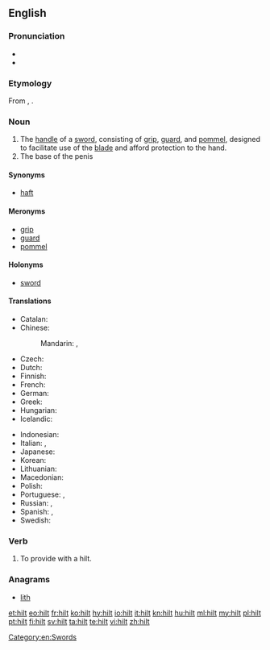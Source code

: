 ==English==

===Pronunciation===
* {{audio|en-us-hilt.ogg|Audio (US)|lang=en}}
* {{rhymes|ɪlt}}

===Etymology===
From {{etyl|ang|en}} {{term|hilt|lang=ang}}, {{term|hilte|lang=ang}}.

===Noun===
{{en-noun}}

# The [[handle]] of a [[sword]], consisting of [[grip]], [[guard]], and [[pommel]], designed to facilitate use of the [[blade]] and afford protection to the hand.
# The base of the penis
{{quote-Fanny Hill|part=2
|he draws it again, and just wetting it with spittle, re-enters, and with ease sheath'd it now up to the '''hilt'''}}

====Synonyms====
* [[haft]]

====Meronyms====
* [[grip]]
* [[guard]]
* [[pommel]]

====Holonyms====
* [[sword]]

====Translations====
{{trans-top|grip of a sword}}
* Catalan: {{t|ca|empunyadura|f}}
* Chinese:
*: Mandarin: {{t+|cmn|柄|tr=bǐng|sc=Hani}}, {{t+|cmn|刀柄|tr=dāobǐng|sc=Hani}}
* Czech: {{t+|cs|jílec|m}}
* Dutch: {{t+|nl|heft|n}}
* Finnish: {{t+|fi|kahva}}
* French: {{t+|fr|poignée|f}}
* German: {{t+|de|Griff|m}}
* Greek: {{t+|el|λαβή|f|tr=laví}}
* Hungarian: {{t+|hu|markolat}}
* Icelandic: {{t|is|hjalt|n}}
{{trans-mid}}
* Indonesian: {{t+|id|gagang}}
* Italian: {{t+|it|impugnatura|f}}, {{t+|it|elsa|f}}
* Japanese: {{t+|ja|柄|tr=つか, tsuka|sc=Jpan}}
* Korean: {{t+|ko|칼자루|tr=kkaljaro|sc=Kore}}
* Lithuanian: {{t|lt|rankena|f}}
* Macedonian: {{t|mk|балчак|m|tr=bálčak|sc=Cyrl}}
* Polish: {{t+|pl|jelec}}
* Portuguese: {{t+|pt|empunhadura}}, {{t+|pt|cabo}}
* Russian: {{t+|ru|рукоятка|f|sc=Cyrl|tr=rukojátka}}, {{t+|ru|эфес|m|sc=Cyrl|tr=efés}}
* Spanish: {{t+|es|empuñadura|f}}, {{t+|es|mango|m}}
* Swedish: {{t+|sv|hjalt|n}}
{{trans-bottom}}

===Verb===
{{en-verb}}

# {{context|transitive|lang=en}} To provide with a hilt.

===Anagrams===
* [[lith#English|lith]]

[[Category:en:Swords]]

[[et:hilt]]
[[eo:hilt]]
[[fr:hilt]]
[[ko:hilt]]
[[hy:hilt]]
[[io:hilt]]
[[it:hilt]]
[[kn:hilt]]
[[hu:hilt]]
[[ml:hilt]]
[[my:hilt]]
[[pl:hilt]]
[[pt:hilt]]
[[fi:hilt]]
[[sv:hilt]]
[[ta:hilt]]
[[te:hilt]]
[[vi:hilt]]
[[zh:hilt]]
